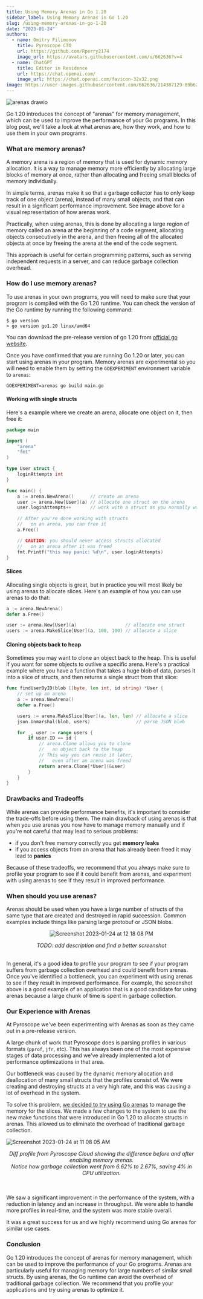 ```yaml
---
title: Using Memory Arenas in Go 1.20
sidebar_label: Using Memory Arenas in Go 1.20
slug: /using-memory-arenas-in-go-1-20
date: "2023-01-24"
authors:
  - name: Dmitry Filimonov
    title: Pyroscope CTO
    url: https://github.com/Rperry2174
    image_url: https://avatars.githubusercontent.com/u/662636?v=4
  - name: ChatGPT
    title: Editor in Residence
    url: https://chat.openai.com/
    image_url: https://chat.openai.com/favicon-32x32.png
image: https://user-images.githubusercontent.com/662636/214387129-89b621db-fc0f-4cb7-9e66-877a96affc90.png
---
```


![arenas drawio](https://user-images.githubusercontent.com/662636/214387284-e43bbd30-85aa-45ed-ba0a-83bd13fe892f.svg)

Go 1.20 introduces the concept of "arenas" for memory management, which can be used to improve the performance of your Go programs. In this blog post, we'll take a look at what arenas are, how they work, and how to use them in your own programs.

### What are memory arenas?

A memory arena is a region of memory that is used for dynamic memory allocation. It is a way to manage memory more efficiently by allocating large blocks of memory at once, rather than allocating and freeing small blocks of memory individually.

In simple terms, arenas make it so that a garbage collector has to only keep track of one object (arena), instead of many small objects, and that can result in a significant performance improvement. See image above for a visual representation of how arenas work.

Practically, when using arenas, this is done by allocating a large region of memory called an arena at the beginning of a code segment, allocating objects consecutively in the arena, and then freeing all of the allocated objects at once by freeing the arena at the end of the code segment.

This approach is useful for certain programming patterns, such as serving independent requests in a server, and can reduce garbage collection overhead.

### How do I use memory arenas?

To use arenas in your own programs, you will need to make sure that your program is compiled with the Go 1.20 runtime. You can check the version of the Go runtime by running the following command:

```shell
$ go version
> go version go1.20 linux/amd64
```

You can download the pre-release version of go 1.20 from [official go website](https://go.dev/dl/#go1.20rc3).

Once you have confirmed that you are running Go 1.20 or later, you can start using arenas in your program. Memory arenas are experimental so you will need to enable them by setting the `GOEXPERIMENT` environment variable to `arenas`:

```shell
GOEXPERIMENT=arenas go build main.go
```

#### Working with single structs

Here's a example where we create an arena, allocate one object on it, then free it:

```go
package main

import (
	"arena"
	"fmt"
)

type User struct {
	loginAttempts int
}

func main() {
	a := arena.NewArena()      // create an arena
	user := arena.New[User](a) // allocate one struct on the arena
	user.loginAttempts++       // work with a struct as you normally would

	// After you're done working with structs
	//   on an arena, you can free it
	a.Free()

	// CAUTION: you should never access structs allocated
	//   on an arena after it was freed
	fmt.Printf("this may panic: %d\n", user.loginAttempts)
}
```

#### Slices

Allocating single objects is great, but in practice you will most likely be using arenas to allocate slices. Here's an example of how you can use arenas to do that:

```go
a := arena.NewArena()
defer a.Free()

user := arena.New[User](a)                  // allocate one struct
users := arena.MakeSlice[User](a, 100, 100) // allocate a slice
```

#### Cloning objects back to heap

Sometimes you may want to clone an object back to the heap. This is useful if you want for some objects to outlive a specific arena. Here's a practical example where you have a function that takes a huge blob of data, parses it into a slice of structs, and then returns a single struct from that slice:

```go
func findUserByID(blob []byte, len int, id string) *User {
	// set up an arena
	a := arena.NewArena()
	defer a.Free()

	users := arena.MakeSlice[User](a, len, len) // allocate a slice
	json.Unmarshal(blob, users)                 // parse JSON blob

	for _, user := range users {
		if user.ID == id {
			// arena.Clone allows you to clone
			//   an object back to the heap
			// This way you can reuse it later,
			//   even after an arena was freed
			return arena.Clone[*User](&user)
		}
	}
}
```

### Drawbacks and Tradeoffs

While arenas can provide performance benefits, it's important to consider the trade-offs before using them. The main drawback of using arenas is that when you use arenas you now have to manage memory manually and if you're not careful that may lead to serious problems:

* if you don't free memory correctly you get **memory leaks**
* if you access objects from an arena that has already been freed it may lead to **panics**

Because of these tradeoffs, we recommend that you always make sure to profile your program to see if it could benefit from arenas, and experiment with using arenas to see if they result in improved performance.


### When should you use arenas?

Arenas should be used when you have a large number of structs of the same type that are created and destroyed in rapid succession. Common examples include things like parsing large protobuf or JSON blobs.

<center>

![Screenshot 2023-01-24 at 12 18 08 PM](https://user-images.githubusercontent.com/662636/214399512-7cd2e98f-6ee3-4d9f-ad73-5969d23ef149.png)

<i>
TODO: add description and find a better screenshot
</i>
</center>
<br/>

In general, it's a good idea to profile your program to see if your program suffers from garbage collection overhead and could benefit from arenas. Once you've identified a bottleneck, you can experiment with using arenas to see if they result in improved performance. For example, the screenshot above is a good example of an application that is a good candidate for using arenas because a large chunk of time is spent in garbage collection.


### Our Experience with Arenas

At Pyroscope we've been experimenting with Arenas as soon as they came out in a pre-release version.

A large chunk of work that Pyroscope does is parsing profiles in various formats (`pprof`, `jfr`, etc). This has always been one of the most expensive stages of data processing and we've already implemented a lot of performance optimizations in that area.

Our bottleneck was caused by the dynamic memory allocation and deallocation of many small structs that the profiles consist of. We were creating and destroying structs at a very high rate, and this was causing a lot of overhead in the system.

To solve this problem, [we decided to try using Go arenas](https://github.com/pyroscope-io/pyroscope/pull/1804) to manage the memory for the slices. We made a few changes to the system to use the new make functions that were introduced in Go 1.20 to allocate structs in arenas. This allowed us to eliminate the overhead of traditional garbage collection.

![Screenshot 2023-01-24 at 11 08 05 AM](https://user-images.githubusercontent.com/662636/214385659-bb7f37ac-9d1f-4f27-83ba-2055d92a9884.png)

<center><i>Diff profile from Pyroscope Cloud showing the difference before and after enabling memory arenas. <br/>Notice how garbage collection went from 6.62% to 2.67%, saving 4% in CPU utilization.</i></center>

<br/>
<br/>

We saw a significant improvement in the performance of the system, with a reduction in latency and an increase in throughput. We were able to handle more profiles in real-time, and the system was more stable overall.

It was a great success for us and we highly recommend using Go arenas for similar use cases.

### Conclusion

Go 1.20 introduces the concept of arenas for memory management, which can be used to improve the performance of your Go programs. Arenas are particularly useful for managing memory for large numbers of similar small structs. By using arenas, the Go runtime can avoid the overhead of traditional garbage collection. We recommend that you profile your applications and try using arenas to optimize it.
